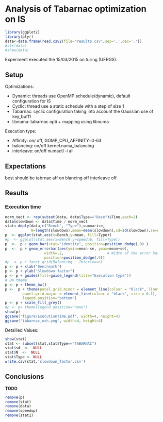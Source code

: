 Analysis of Tabarnac optimization on IS
=======================================


```r
library(ggplot2)
library(plyr)
data<-data.frame(read.csv2(file="results.csv",sep=',',dec='.'))
#str(data)
#show(data)
```
Experiment executed the 15/03/2015 on turing (UFRGS).

Setup
-----

Optimizations:

+ Dynamic: threads use OpenMP schedule(dynamic), default configuration for IS
+ Cyclic:  thread use a static schedule with a step of size 1
+ Tabarnac: cyclic configuration taking into account the Gaussian use of key_buff1
+ libnuma: tabarnac opti + mapping using libnuma


Execution type:

+ Affinity: on/ off,    GOMP_CPU_AFFINITY=0-63
+ balancing: on/off     kernel.numa_balancing
+ interleave: on/off    numactl -i all



Expectations
------------

best should be tabrnac aff on blancing off interleave off

Results
-------

###   Execution time

```r
norm_vect <- rep(subset(data, data$Type=="Base")$Time,each=2)
data$slowdown <- data$Time / norm_vect
stat<-ddply(data,c("Bench", "Type"),summarise,
            N=length(slowdown),mean=mean(slowdown),sd=sd(slowdown),se=sd/sqrt(N))
p  <- ggplot(stat,aes(x=Bench,y=mean, fill=Type))
#p  <- ggplot(stat,aes(x=Bench,y=speedup, fill=Type))
p  <-  p + geom_bar(stat="identity", position=position_dodge(.9) )
p  <-  p + geom_errorbar(aes(ymin=mean-se, ymax=mean+se),
                  width=.2,                    # Width of the error bars
                  position=position_dodge(.9))
#p  <- p + facet_grid(Balancing ~ Interleave)
p <- p + xlab("Benchmark")
p <- p + ylab("Slowdown factor")
p <- p + guides(fill=guide_legend(title="Execution type"))
# BW theme
p <- p + theme_bw()
p <-  p + theme(panel.grid.minor = element_line(colour = "black", linetype="dashed", size = 0.1),
        panel.grid.major = element_line(colour = "black", size = 0.1),
        legend.position="bottom")
p <- p + scale_fill_grey()
#p <- p+ theme(legend.position="none")
show(p)
ggsave("figure/ExecutionTime.pdf", width=4, height=4)
ggsave("tabarnac_ovh.png", width=4, height=4)
```

Detailled Values:

```r
show(stat)
stat <- subset(stat,stat$Type=="TABARNAC")
stat$sd  <-  NULL
stat$N  <-  NULL
stat$Type <- NULL
write.csv(stat,'slowdown_factor.csv')
```

Conclusions
-----------

**TODO**

```r
remove(p)
remove(stat)
remove(data)
remove(speedup)
remove(stat1)
```
